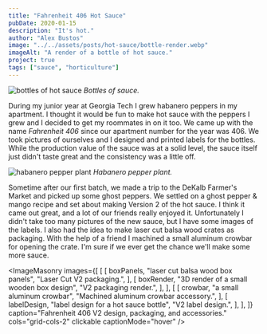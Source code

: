 ```yaml
---
title: "Fahrenheit 406 Hot Sauce"
pubDate: 2020-01-15
description: "It's hot."
author: "Alex Bustos"
image: "../../assets/posts/hot-sauce/bottle-render.webp"
imageAlt: "A render of a bottle of hot sauce."
project: true
tags: ["sauce", "horticulture"]
---
```



![bottles of hot sauce](../../assets/posts/hot-sauce/bottles.webp)
_Bottles of sauce._

During my junior year at Georgia Tech I grew habanero peppers in my apartment. I thought it would be fun to make hot sauce with the peppers I grew and I decided to get my roommates in on it too. We came up with the name _Fahrenheit 406_ since our apartment number for the year was 406. We took pictures of ourselves and I designed and printed labels for the bottles. While the production value of the sauce was at a solid level, the sauce itself just didn't taste great and the consistency was a little off.

![habanero pepper plant](../../assets/posts/hot-sauce/plant.webp)
_Habanero pepper plant._

Sometime after our first batch, we made a trip to the DeKalb Farmer's Market and picked up some ghost peppers. We settled on a ghost pepper & mango recipe and set about making Version 2 of the hot sauce. I think it came out great, and a lot of our friends really enjoyed it. Unfortunately I didn't take too many pictures of the new sauce, but I have some images of the labels. I also had the idea to make laser cut balsa wood crates as packaging. With the help of a friend I machined a small aluminum crowbar for opening the crate. I'm sure if we ever get the chance we'll make some more sauce.

<ImageMasonry
    images={[
        [
            [
                boxPanels,
                "laser cut balsa wood box panels",
                "Laser Cut V2 packaging.",
            ],
            [
                boxRender,
                "3D render of a small wooden box design",
                "V2 packaging render.",
            ],
        ],
        [
            [
                crowbar,
                "a small aluminum crowbar",
                "Machined aluminum crowbar accessory.",
            ],
            [
                labelDesign,
                "label design for a hot sauce bottle",
                "V2 label design.",
            ],
        ],
    ]}
    caption="Fahrenheit 406 V2 design, packaging, and accessories."
    cols="grid-cols-2"
    clickable
    captionMode="hover"
/>
